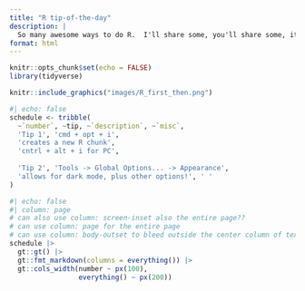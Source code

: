 ```yaml
---
title: "R tip-of-the-day"
description: |
  So many awesome ways to do R.  I'll share some, you'll share some, it will be fun.
format: html
---
```


```r
knitr::opts_chunk$set(echo = FALSE)
library(tidyverse)
```

<aside>
```r
knitr::include_graphics("images/R_first_then.png")
```
</aside>

```r
#| echo: false
schedule <- tribble(
  ~`number`, ~tip, ~`description`, ~`misc`,
  'Tip 1', 'cmd + opt + i', 
  'creates a new R chunk',
  'cntrl + alt + i for PC',
  
  'Tip 2', 'Tools -> Global Options... -> Appearance',
  'allows for dark mode, plus other options!', ' '
)
```

```r
#| echo: false
#| column: page
# can also use column: screen-inset also the entire page??
# can use column: page for the entire page
# can use column: body-outset to bleed outside the center column of text
schedule |> 
  gt::gt() |> 
  gt::fmt_markdown(columns = everything()) |> 
  gt::cols_width(number ~ px(100),
                 everything() ~ px(200))
```


